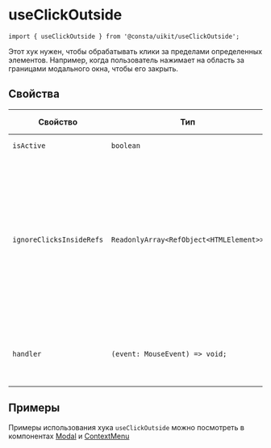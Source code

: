 <Meta title="Hooks|useClickOutside" id="useClickOutside" />

# useClickOutside

```tsx
import { useClickOutside } from '@consta/uikit/useClickOutside';
```

Этот хук нужен, чтобы обрабатывать клики за пределами определенных элементов. Например, когда пользователь нажимает на область за границами модального окна, чтобы его закрыть.

## Свойства

| Свойство                 | Тип                                     | По умолчанию | Описание                                                                                                                                          |
| ------------------------ | --------------------------------------- | ------------ | ------------------------------------------------------------------------------------------------------------------------------------------------- |
| `isActive`               | `boolean`                               | -            | Включает хук                                                                                                                                      |
| `ignoreClicksInsideRefs` | `ReadonlyArray<RefObject<HTMLElement>>` | -            | Ссылки на элементы, при клике по которым не вызывается обработчик (`handler`). Обычно это тот элемент, по клику вне которого должен сработать хук |
| `handler`                | `(event: MouseEvent) => void;`          | -            | Обработчик, который вызывается по клику за пределами элемента                                                                                     |

## Примеры

Примеры использования хука `useClickOutside` можно посмотреть в компонентах
[Modal](https://github.com/gazprom-neft/consta-uikit/blob/master/src/components/Modal/Modal.tsx) и
[ContextMenu](https://github.com/gazprom-neft/consta-uikit/blob/master/src/components/ContextMenu/ContextMenu.tsx)
